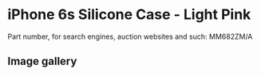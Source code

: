 # iPhone 6s Silicone Case - Light Pink

Part number, for search engines, auction websites and such: MM682ZM/A

## Image gallery

<div style={{ width: "768px" }}>
  <GalleryComponent
    images={[
      {
        original: "/everysource/MM682",
        thumbnail: "/everypreview/MM682",
      },
      {
        original: "/everysource/MM682_AV1_GOLD",
        thumbnail: "/everypreview/MM682_AV1_GOLD",
      },
      {
        original: "/everysource/MM682_AV1_SILVER",
        thumbnail: "/everypreview/MM682_AV1_SILVER",
      },
      {
        original: "/everysource/MM682_AV1_SPACE_GRAY",
        thumbnail: "/everypreview/MM682_AV1_SPACE_GRAY",
      }
    ]}
  />
</div>
